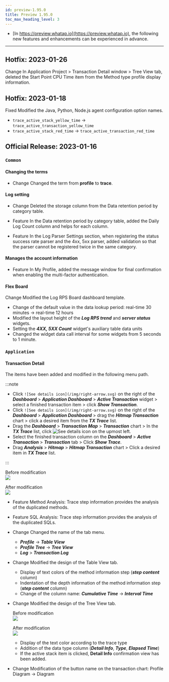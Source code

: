 ```yaml
---
id: preview-1.95.0
title: Preview 1.95.0
toc_max_heading_level: 3
---
```


<head>
<meta name="robots" content="noindex, nofollow"/>
</head>


-   [In https://preview.whatap.io](https://preview.whatap.io), the following new features and enhancements can be experienced in advance. 

* * *

## Hotfix: 2023-01-26

<Status>Change</Status> In Application Project > Transaction Detail window > <UI>Tree View</UI> tab, deleted the <UI>Start Point CPU Time</UI> item from the Method type profile display information.

## Hotfix: 2023-01-18

<Status>Fixed</Status> Modified the Java, Python, Node.js agent configuration option names.

-   `trace_active_stack_yellow_time` → `trace_active_transaction_yellow_time`
-   `trace_active_stack_red_time` → `trace_active_transaction_red_time`

## Official Release: 2023-01-16

### `Common`

#### Changing the terms

-   <Status>Change</Status> Changed the term from <b>profile</b> to <b>trace</b>.

#### Log setting

-   <Status>Change</Status> Deleted the storage column from the <UI>Data retention period by category</UI> table.

-   <Status>Feature</Status> In the <UI>Data retention period by category</UI> table, added the <UI>Daily Log Count</UI> column and helps for each column.

-   <Status>Feature</Status> In the <UI>Log Parser Settings</UI> section, when registering the status success rate parser and the 4xx, 5xx parser, added validation so that the parser cannot be registered twice in the same category.

#### Manages the account information

-   <Status>Feature</Status> In <UI>My Profile</UI>, added the message window for final confirmation when enabling the multi-factor authentication.

#### Flex Board

<Status>Change</Status> Modified the <UI>Log RPS Board</UI> dashboard template.

-   Change of the default value in the data lookup period: real-time 30 minutes → real-time 12 hours
-   Modified the layout height of the **_Log RPS trend_** and **_server status_** widgets.
-   Setting the **_4XX, 5XX Count_** widget's auxiliary table data units
-   Changed the widget data call interval for some widgets from 5 seconds to 1 minute.

### `Application`

#### Transaction Detail

The items have been added and modified in the following menu path.

:::note

-   Click `![See details icon](/img/right-arrow.svg)` on the right of the **_Dashboard_** > **_Application Dashboard_** > **_Active Transaction_** widget > select a finished transaction item > click **_Show Transaction_**.
-   Click `![See details icon](/img/right-arrow.svg)` on the right of the **_Dashboard_** > **_Application Dashboard_** > drag the **_Hitmap Transaction_** chart > click a desired item from the **_TX Trace_** list.
-   Drag the **_Dashboard_** > **_Transaction Map_** > **_Transaction_** chart > In the **_TX Trace_** list, click ![See details icon](/img/ico-detail-view.svg) on the upmost left.
-   Select the finished transaction column on the **_Dashboard_** > **_Active Transaction_** > **_Transaction_** tab > Click **_Show Trace_**.
-   Drag **_Analysis_** > **_Hitmap_** > **_Hitmap Transaction_** chart > Click a desired item in **_TX Trace_** list.

:::

Before modification<br/>
![](/img/release/apm-transaction-list-before.png)

After modification<br/>
![](/img/release/apm-transaction-list-after.png)

-   <Status>Feature</Status> <UI>Method Analysis</UI>: Trace step information provides the analysis of the duplicated methods.

-   <Status>Feature</Status> <UI>SQL Analysis</UI>: Trace step information provides the analysis of the duplicated SQLs.

-   <Status>Change</Status> Changed the name of the tab menu.

    -   **_Profile_** → **_Table View_**
    -   **_Profile Tree_** → **_Tree View_**
    -   **_Log_** > **_Transaction Log_**

-   <Status>Change</Status> Modified the design of the <UI>Table View</UI> tab.

    -   Display of text colors of the method information step (**_step content_** column)
    -   Indentation of the depth information of the method information step (**_step content_** column)
    -   Change of the column name: **_Cumulative Time_** → **_Interval Time_**

-   <Status>Change</Status> Modified the design of the <UI>Tree View</UI> tab.

    Before modification<br/>
    ![](/img/release/transaction-profile-trace-before.png)

    After modification<br/>
    ![](/img/release/transaction-profile-trace-after.png)

    -   Display of the text color according to the trace type
    -   Addition of the data type column (**_Detail Info_**, **_Type_**, **_Elapsed Time_**)
    -   If the active stack item is clicked, **Detail Info** confirmation view has been added.

-   <Status>Change</Status> Modification of the button name on the transaction chart: <UI>Profile Diagram</UI> → <UI>Diagram</UI>
